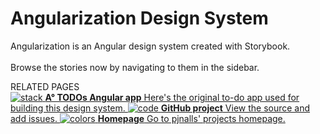 
<Meta title="Introduction" />

<style>{`
  
  .introduction {
    background: #f4f4fe;
    height: 100%;
    border-radius: 0.25rem;
    padding: 3rem;
  }

  .header {
    height: 90px;
    text-align: center;
    color: #121fa1;
  }

  .description {
    color: #121fa1;
  }

  .subheading {
    --mediumdark: '#999999';
    font-weight: 900;
    font-size: 13px;
    color: #99f !important;
    letter-spacing: 6px;
    line-height: 24px;
    text-transform: uppercase;
    margin-bottom: 12px;
    margin-top: 40px;
  }

  .link-list {
    display: grid;
    grid-template-columns: 1fr;
    grid-template-rows: 1fr 1fr;
    row-gap: 10px;
  }

  @media (min-width: 620px) {
    .link-list {
      row-gap: 20px;
      column-gap: 20px;
      grid-template-columns: 1fr 1fr;
    }
  }

  @media all and (-ms-high-contrast:none) {
  .link-list {
      display: -ms-grid;
      -ms-grid-columns: 1fr 1fr;
      -ms-grid-rows: 1fr 1fr;
    }
  }

  .link-item {
    display: block;
    padding: 20px 30px 20px 15px;
    border: 1px solid #ccf;
    border-radius: 5px;
    transition: background 150ms ease-out, border 150ms ease-out, transform 150ms ease-out;
    color: #339;
    display: flex;
    align-items: flex-start;
  }

  .link-item:hover {
    border-color: #1EA7FD50;
    transform: translate3d(0, -3px, 0);
    box-shadow: rgba(0, 0, 0, 0.08) 0 3px 10px 0;
  }

  .link-item:active {
    border-color: #1EA7FD;
    transform: translate3d(0, 0, 0);
  }

  .link-item strong {
    font-weight: 700;
    display: block;
    margin-bottom: 2px;
  }
  
  .link-item img {
    height: 40px;
    width: 40px;
    margin-right: 15px;
    flex: none;
  }

  .link-item span {
    font-size: 14px;
    line-height: 20px;
  }

  
`}</style>

<div className="introduction">
  <h1 className="header">Angularization Design System</h1>
  
  <p className="description">
    Angularization is an Angular design system created with Storybook. <br/> <br/>
    Browse the stories now by navigating to them in the sidebar.
  </p>
<div className="subheading">RELATED PAGES</div>

  <div className="link-list">
    <a
      className="link-item"
      href="https://storybook.js.org/docs/react/get-started/setup#configure-storybook-for-your-stack"
    >
      <img src={StackAlt} alt="stack" />
      <span>
        <strong>A° TODOs Angular app</strong>
        Here's the original to-do app used for building this design system.
      </span>
    </a>
    <a
      className="link-item"
      href="https://github.com/pjnalls/AngularizationDesignSystem"
      target="_blank"
      rel="noopener noreferrer"
    >
      <img src={Code} alt="code" />
      <span>
        <strong>GitHub project</strong>
        View the source and add issues.
      </span>
    </a>
    <a className="link-item" href="https://pjnalls.com/projects.html">
      <img src={Colors} alt="colors" />
      <span>
        <strong>Homepage</strong>
        Go to pjnalls' projects homepage.
      </span>
    </a>
  </div>
</div>

